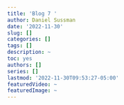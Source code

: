 ```yaml
---
title: 'Blog 7 '
author: Daniel Sussman
date: '2022-11-30'
slug: []
categories: []
tags: []
description: ~
toc: yes
authors: []
series: []
lastmod: '2022-11-30T09:53:27-05:00'
featuredVideo: ~
featuredImage: ~
---
```

